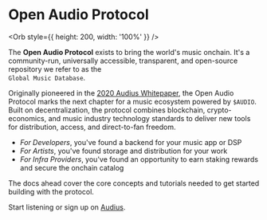 
# Open Audio Protocol

<Orb style={{ height: 200, width: '100%' }} />

The **Open Audio Protocol** exists to bring the world's music onchain. It's a community-run, universally accessible, transparent, and open-source repository we refer to as the \
`Global Music Database`.

Originally pioneered in the [2020 Audius Whitepaper](https://whitepaper.audius.co), the Open Audio Protocol marks the next chapter for a music ecosystem powered by `$AUDIO`. Built on decentralization, the protocol combines blockchain, crypto-economics, and music industry technology standards to deliver new tools for distribution, access, and direct-to-fan freedom.

* *For Developers*, you've found a backend for your music app or DSP
* *For Artists*, you've found storage and distribution for your work
* *For Infra Providers*, you've found an opportunity to earn staking rewards and secure the onchain catalog

The docs ahead cover the core concepts and tutorials needed to get started building with the protocol.

Start listening or sign up on [Audius](https://audius.co).